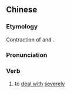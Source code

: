 {{also|严处}}
==Chinese==
{{zh-forms|s=严处}}

===Etymology===
Contraction of {{zh-l|嚴肅}} and {{zh-l|處理}}.

===Pronunciation===
{{zh-pron
|m=yánchǔ
|cat=v
}}

===Verb===
{{zh-verb}}

# to [[deal with]] [[severely]]